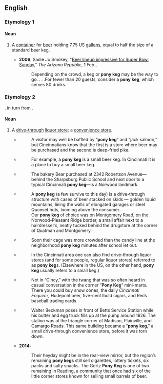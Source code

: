 ==English==

===Etymology 1===
====Noun====
{{wikipedia}}
{{en-noun|head=[[pony]] [[keg]]}}

# {{context|US|lang=en}} A [[container]] for [[beer]] holding 7.75 US [[gallon]]s, equal to half the size of a standard beer keg.
#* '''2006''', Sadie Jo Smokey, "[http://www.azcentral.com/arizonarepublic/food/articles/0201beer0201.html Beer lineup impressive for Super Bowl Sunday]," ''The Arizona Republic'', 1 Feb.,
#*: Depending on the crowd, a keg or '''pony keg''' may be the way to go. . . .For fewer than 20 guests, consider a '''pony keg''', which serves 80 drinks.

===Etymology 2===
{{clipping|lang=en|pony keg station}}, in turn from {{term|lang=en|pony keg||container for beer}}.

====Noun====
# {{context|Cincinnati|colloquial|lang=en}} A [[drive-through]] [[liquor store]]; a [[convenience store]].
#* {{cite book|title=The Heartland|first=Robert E.|last=McLaughlin|authorlink=w:Robert E. McLaughlin|publisher=Time|year=1967|page=16|asin=B0017KVFRE|url=//books.google.com/books?id=LSAM3B0YucoC}}
#*: A visitor may well be baffled by “'''pony keg'''” and “jack salmon,” but Cincinnatians know that the first is a store where beer may be purchased and the second is deep-fried pike.
#* {{cite journal|title=Queen City Report|first=Walter S.|last=Adams|work=[[w:Cincinnati (magazine)|Cincinnati]]|date=February 1976|volume=9|issue=5|pages=70–72|url=//books.google.com/books?id=d-8CAAAAMBAJ&pg=PA72}}
#*: For example, a '''pony keg''' is a small beer keg. In Cincinnati it is a place to buy a small beer keg.
#* {{cite journal|title=Chefs: Real Men Eat Truffles?|first=Bonnie|last=Gordon|work=Cincinnati|date=July 1987|volume=20|issue=10|page=18|url=//books.google.com/books?id=ZB8DAAAAMBAJ&pg=PA18}}
#*: The bakery Bear purchased at 2342 Robertson Avenue—behind the Sharpsburg Public School and next door to a typical Cincinnati '''pony keg'''—is a Norwood landmark.
#* {{cite book|title=The Biggest City in America: A Fifties Boyhood in Ohio|first=Richard B.|last=Schwartz|publisher=University of Akron Press|date=1999|pages=163, 165|isbn=9781884836497|url=//books.google.com/books?id=FVp5AAAAMAAJ}}
#*: A '''pony keg''' (a few survive to this day) is a drive-through structure with cases of beer stacked on skids — golden liquid mountains, lining the walls of elongated garages or steel Quonset huts, looming above the consumer…
#*: Our '''pony keg''' of choice was on Montgomery Road, on the Norwood-Pleasant Ridge border, a small affair next to a hairdresser’s, neatly tucked behind the drugstore at the corner of Quatman and Montgomery.
#* {{cite journal|title=Running from the Devil|first=Steve Kissing|work=Cincinnati|date=February 2000|volume=33|issue=5|page=55|url=//books.google.com/books?id=6O0CAAAAMBAJ&pg=PA55}}
#*: Soon their cage was more crowded than the candy line at the neighborhood '''pony keg''' minutes after school let out.
#* {{cite book|title=Roadtripping USA 2nd Edition: The Complete Coast-to-Coast Guide to America|publisher=Let's Go|author=Caitlin Claire Vincent, editor|date=2007|page=47|isbn=9780312361822|url=//books.google.com/books?id=nLgoIQIJxRIC&pg=PA47}}
#*: In the Cincinnati area one can also find drive-through liquor stores (and for some people, regular liquor stores) referred to as '''pony keg'''s. (Elsewhere in the US, on the other hand, '''pony keg''' usually refers to a small keg.)
#* {{cite book|title=Nothing Like Sunshine: A Story in the Aftermath of the MLK Assassination|first=Ben|last=Kamin|publisher=Michigan State University Press|year=2010|page=1|isbn=978-0-87013-882-9|url=//books.google.com/books?id=pZ5DBAAAQBAJ&pg=PT7}}
#*: Not in “Cincy,” with the twang that was so often heard in casual conversation in the corner “'''Pony Keg'''” mini-marts. There you could buy snow cones, the daily ''Cincinnati Enquirer'', Hudepohl beer, five-cent Ibold cigars, and Reds baseball trading cards.
#* {{cite book|title=Madisonville|author=Ruth Ann Busald, Nancy Hanseman, Janet Meckstroth-Blank|publisher=Arcadia Publishing|year=2012|page=62|isbn=978-0-7385-9366-1|url=//books.google.com/books?id=79mz2T3ExYcC&pg=PA62}}
#*: Walter Beckman poses in front of Betts Service Station while his butter and egg truck fills up at the pump around 1926. The station was at the triangle corner of Madison, Plainville, and Camargo Roads. This same building became a “'''pony keg''',” a small drive-through convenience store, before it was torn down.
#* '''2014:''' {{cite news|title=Pony keg tradition lives on in Reading|first=Lance|last=Lambert|work=The Cincinnati Enquirer|date=February 2, 2014|url=http://www.cincinnati.com/story/money/2014/02/02/pony-keg-tradition-lives-on-in-reading/5102605/}}
#*: Their heyday might be in the rear-view mirror, but the region’s remaining '''pony keg'''s still sell cigarettes, lottery tickets, six packs and salty snacks. The Gertz '''Pony Keg''' is one of two remaining in Reading, a community that once had six of the little corner stores known for selling small barrels of beer.